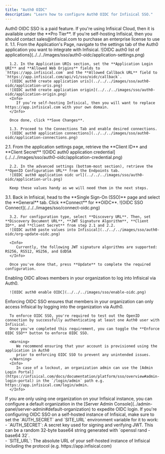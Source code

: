 ```yaml
---
title: "Auth0 OIDC"
description: "Learn how to configure Auth0 OIDC for Infisical SSO."
---
```


<Info>
  Auth0 OIDC SSO is a paid feature. If you're using Infisical Cloud, then it is
  available under the **Pro Tier**. If you're self-hosting Infisical, then you
  should contact sales@infisical.com to purchase an enterprise license to use
  it.
</Info>

<Steps>
   <Step title="Setup application in Auth0">
      1.1. From the Application's Page, navigate to the settings tab of the Auth0 application you want to integrate with Infisical.
      ![OIDC auth0 list of applications](../../../images/sso/auth0-oidc/application-settings.png)

      1.2. In the Application URIs section, set the **Application Login URI** and **Allowed Web Origins** fields to `https://app.infisical.com` and the **Allowed Callback URL** field to `https://app.infisical.com/api/v1/sso/oidc/callback`.
      ![OIDC auth0 create application uris](../../../images/sso/auth0-oidc/application-uris.png)
      ![OIDC auth0 create application origin](../../../images/sso/auth0-oidc/application-origin.png)
      <Info>
         If you’re self-hosting Infisical, then you will want to replace https://app.infisical.com with your own domain.
      </Info>

      Once done, click **Save Changes**.

      1.3. Proceed to the Connections Tab and enable desired connections.
      ![OIDC auth0 application connections](../../../images/sso/auth0-oidc/application-connections.png)

   </Step>
   <Step title="Retrieve Identity Provider (IdP) Information from Auth0">
      2.1. From the application settings page, retrieve the **Client ID** and **Client Secret**
      ![OIDC auth0 application credential](../../../images/sso/auth0-oidc/application-credential.png)

      2.2. In the advanced settings (bottom-most section), retrieve the **OpenID Configuration URL** from the Endpoints tab.
      ![OIDC auth0 application oidc url](../../../images/sso/auth0-oidc/application-urls.png)

      Keep these values handy as we will need them in the next steps.

   </Step>
   <Step title="Finish configuring OIDC in Infisical">
      3.1. Back in Infisical, head to the **Single Sign-On (SSO)** page and select the **General** tab. Click **Connect** for **OIDC**.
      ![OIDC SSO Connect](../../../images/sso/connect-oidc.png)

      3.2. For configuration type, select **Discovery URL**. Then, set **Discovery Document URL**, **JWT Signature Algorithm**, **Client ID**, and **Client Secret** from step 2.1 and 2.2.
      ![OIDC auth0 paste values into Infisical](../../../images/sso/auth0-oidc/org-update-oidc.png)

      <Info>
         Currently, the following JWT signature algorithms are supported: RS256, RS512, HS256, and EdDSA
      </Info>

      Once you've done that, press **Update** to complete the required configuration.

   </Step>
   <Step title="Enable OIDC in Infisical">
      Enabling OIDC allows members in your organization to log into Infisical via Auth0.

      ![OIDC auth0 enable OIDC](../../../images/sso/enable-oidc.png)

   </Step>
   <Step title="Enforce OIDC SSO in Infisical">
      Enforcing OIDC SSO ensures that members in your organization can only access Infisical
      by logging into the organization via Auth0.

      To enforce OIDC SSO, you're required to test out the OpenID connection by successfully authenticating at least one Auth0 user with Infisical.
      Once you've completed this requirement, you can toggle the **Enforce OIDC SSO** button to enforce OIDC SSO.

      <Warning>
         We recommend ensuring that your account is provisioned using the application in Auth0
         prior to enforcing OIDC SSO to prevent any unintended issues.
      </Warning>
      <Info>
         In case of a lockout, an organization admin can use the [Admin Login Portal](https://infisical.com/docs/documentation/platform/sso/overview#admin-login-portal) in the `/login/admin` path e.g. https://app.infisical.com/login/admin.
      </Info>
   </Step>
</Steps>

<Tip>
    If you are only using one organization on your Infisical instance, you can configure a default organization in the [Server Admin Console](../admin-panel/server-admin#default-organization) to expedite OIDC login.
</Tip>

<Note>
  If you're configuring OIDC SSO on a self-hosted instance of Infisical, make
  sure to set the `AUTH_SECRET` and `SITE_URL` environment variable for it to
  work:
    <div class="height:1px;"/>
    - `AUTH_SECRET`: A secret key used for signing and verifying JWT. This
  can be a random 32-byte base64 string generated with `openssl rand -base64
  32`.
    <div class="height:1px;"/>
    - `SITE_URL`: The absolute URL of your self-hosted instance of Infisical including the protocol (e.g. https://app.infisical.com)
</Note>
